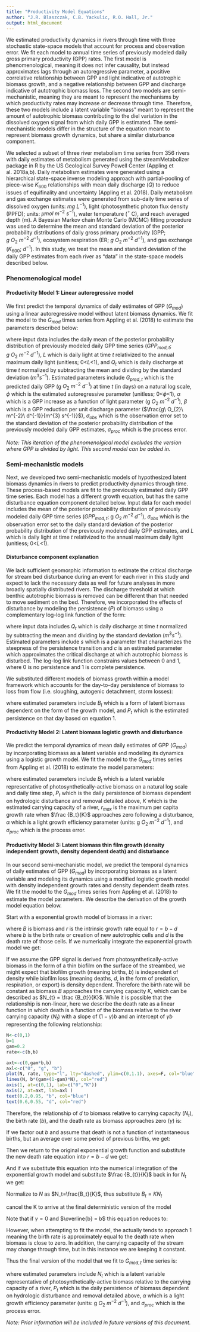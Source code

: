 ```yaml
---
title: "Productivity Model Equations"
author: "J.R. Blaszczak, C.B. Yackulic, R.O. Hall, Jr."
output: html_document
---
```


We estimated productivity dynamics in rivers through time with three stochastic state-space models that account for process and observation error. We fit each model to annual time series of previously modeled daily gross primary productivity (GPP) rates. The first model is phenomenological, meaning it does not infer causality, but instead approximates lags through an autoregressive parameter, a positive correlative relationship between GPP and light indicative of autotrophic biomass growth, and a negative relationship between GPP and discharge indicative of autotrophic biomass loss. The second two models are semi-mechanistic, meaning they are meant to represent the mechanisms by which productivity rates may increase or decrease through time. Therefore, these two models include a latent variable "biomass" meant to represent the amount of autotrophic biomass contributing to the diel variation in the dissolved oxygen signal from which daily GPP is estimated. The semi-mechanistic models differ in the structure of the equation meant to represent biomass growth dynamics, but share a similar disturbance component.

We selected a subset of three river metabolism time series from 356 rivers with daily estimates of metabolism generated using the streamMetabolizer package in R by the US Geological Survey Powell Center (Appling et al. 2018a,b). Daily metabolism estimates were generated using a hierarchical state-space inverse modeling approach with partial-pooling of piece-wise $K_{600}$ relationships with mean daily discharge ($Q$) to reduce issues of equifinality and uncertainty (Appling et al. 2018). Daily metabolism and gas exchange estimates were generated from sub-daily time series of dissolved oxygen (units: $mg$ $L^{-1}$), light (photosynthetic photon flux density (PPFD); units: $\mu mol\ m^{-2}\ s^{-1}$), water temperature ($^\circ$ C), and reach averaged depth (m). A Bayesian Markov chain Monte Carlo (MCMC) fitting procedure was used to determine the mean and standard deviation of the posterior probability distributions of daily gross primary productivity (GPP; $g\ O_{2}\ m^{-2}\ d^{-1}$),  ecosystem respiration (ER; $g\ O_{2}\ m^{-2}\ d^{-1}$), and gas exchange ($K_{600}$; $d^{-1}$). In this study, we treat the mean and standard deviation of the daily GPP estimates from each river as "data" in the state-space models described below.


### Phenomenological model 

#### Productivity Model 1: Linear autoregressive model

We first predict the temporal dynamics of daily estimates of GPP ($G_{mod}$) using a linear autoregressive model without latent biomass dynamics. We fit the model to the $G_{mod}$ times series from Appling et al. (2018) to estimate the parameters described below:

\begin{equation} 
G_{pred,t} \sim N(\phi G_{pred,((t-\triangle t))} + \alpha L_{t} + \beta Q_{t}, \sigma_{proc})
\end{equation}

\begin{equation} 
G_{mod,t} \sim N(e^{(G_{pred, t})}, \sigma_{obs})
\end{equation}

where input data includes the daily mean of the posterior probability distribution of previously modeled daily GPP time series ($GPP_{mod,t}$; $g\ O_{2}\ m^{-2}\ d^{-1}$), $L$ which is daily light at time $t$ relativized to the annual maximum daily light (unitless; 0<$L$<1), and $Q_t$ which is daily discharge at time $t$ normalized by subtracting the mean and dividing by the standard deviation ($m^{3} s^{-1}$). Estimated parameters include $G_{pred,t}$ which is the predicted daily GPP (g $O_2$ $m^{-2}$ $d^{-1}$) at time $t$ (in days) on a natural log scale, $\phi$ which is the estimated autoregressive parameter (unitless; 0<$\phi$<1), $\alpha$ which is a GPP increase as a function of light parameter (g $O_2$ $m^{-2}$ $d^{-1}$), $\beta$ which is a GPP reduction per unit discharge parameter ($\frac{g\ O_{2}\ m^{-2}\ d^{-1}}{m^{3} s^{-1}}$), $\sigma_{obs}$ which is the observation error set to the standard deviation of the posterior probability distribution of the previously modeled daily GPP estimates, $\sigma_{proc}$ which is the process error.

*Note: This iteration of the phenomenolgical model excludes the version where GPP is divided by light. This second model can be added in.* 

### Semi-mechanistic models

Next, we developed two semi-mechanistic models of hypothesized latent biomass dynamics in rivers to predict productivity dynamics through time. These process-based models are fit to the previously estimated daily GPP time series. Each model has a different growth equation, but has the same disturbance equation component detailed below. Input data for each model includes the mean of the posterior probability distribution of previously modeled daily GPP time series ($GPP_{mod,t}$; g $O_2$ $m^{-2}$ $d^{-1}$), $\sigma_{obs}$ which is the observation error set to the daily standard deviation of the posterior probability distribution of the previously modeled daily GPP estimates, and $L$ which is daily light at time $t$ relativized to the annual maximum daily light (unitless; 0<$L$<1).

#### Disturbance component explanation

We lack sufficient geomorphic information to estimate the critical discharge for stream bed disturbance during an event for each river in this study and expect to lack the necessary data as well for future analyses in more broadly spatially distributed rivers. The discharge threshold at which benthic autotrophic biomass is removed can be different than that needed to move sediment on the bed. Therefore, we incorporated the effects of disturbance by modeling the persistence ($P$) of biomass using a complementary log-log link function of the form:
\begin{equation}
    P_{t} = e^{-e^{s*(Q_{t} - c)}}
\end{equation}

where input data includes $Q_t$ which is daily discharge at time $t$ normalized by subtracting the mean and dividing by the standard deviation ($m^{3} s^{-1}$). Estimated parameters include $s$ which is a parameter that characterizes the steepness of the persistence transition and $c$ is an estimated parameter which approximates the critical discharge at which autotrophic biomass is disturbed. The log-log link function constrains values between 0 and 1, where 0 is no persistence and 1 is complete persistence.

We substituted different models of biomass growth within a model framework which accounts for the day-to-day persistence of biomass to loss from flow (i.e. sloughing, autogenic detachment, storm losses):

\begin{equation}
B_t \sim N(P_{t}([Growth\;Model]), \sigma_{proc})
\end{equation}

where estimated parameters include $B_{t}$ which is a form of latent biomass dependent on the form of the growth model, and $P_{t}$ which is the estimated persistence on that day based on equation 1.


#### Productivity Model 2: Latent biomass logistic growth and disturbance
We predict the temporal dynamics of mean daily estimates of GPP ($G_{mod}$) by incorporating biomass as a latent variable and modeling its dynamics using a logistic growth model. We fit the model to the $G_{mod}$ times series from Appling et al. (2018) to estimate the model parameters:

\begin{equation}
    B_{t} \sim N(P_{t}(B_{((t-\triangle t))} e^{r_{max}B_{((t-\triangle t))}(1-\frac{B_{((t-\triangle t))}}{K})}), \sigma_{proc})
\end{equation}

\begin{equation}
    G_{mod,t} \sim N(\alpha L_{t} e^{B_{t}}, \sigma_{obs})
\end{equation}

where estimated parameters include $B_{t}$ which is a latent variable representative of photosynthetically-active biomass on a natural log scale and daily time step, $P_{t}$ which is the daily persistence of biomass dependent on hydrologic disturbance and removal detailed above, $K$ which is the estimated carrying capacity of a river, $r_{max}$ is the maximum per capita growth rate when $\frac {B_t}{K}$ approaches zero following a disturbance, $\alpha$ which is a light growth efficiency parameter (units: g $O_2$ $m^{-2}$ $d^{-1}$), and $\sigma_{proc}$ which is the process error.


#### Productivity Model 3: Latent biomass thin film growth (density independent growth, density dependent death) and disturbance
In our second semi-mechanistic model, we predict the temporal dynamics of daily estimates of GPP ($G_{mod}$) by incorporating biomass as a latent variable and modeling its dynamics using a modified logistic growth model with density independent growth rates and density dependent death rates. We fit the model to the $G_{mod}$ times series from Appling et al. (2018) to estimate the model parameters. We describe the derivation of the growth model equation below.

Start with a exponential growth model of biomass in a river:

\begin{equation}
\frac {dB}{dt} = rB 
\end{equation}

where $B$ is biomass and $r$ is the intrinsic growth rate equal to $r = b - d$ where $b$ is the birth rate or creation of new autotrophic cells and $d$ is the death rate of those cells. If we numerically integrate the exponential growth model we get:

\begin{equation}
B_t = B_{(t-\triangle t)} + rB_{(t-\triangle t)}
\end{equation}

If we assume the GPP signal is derived from photosynthetically-active biomass in the form of a thin biofilm on the surface of the streambed, we might expect that biofilm growth (meaning births, $b$) is independent of density while biofilm loss (meaning deaths, $d$, in the form of predation, respiration, or export) is density dependent. Therefore the birth rate will be constant as biomass $B$ approaches the carrying capacity $K$, which can be described as $N_{t} = \frac {B_{t}}{K}$. While it is possible that the relationship is non-linear, here we describe the death rate as a linear function in which death is a function of the biomass relative to the river carrying capacity ($N_{t}$) with a slope of  $(1-\gamma)b$ and an intercept of $\gamma b$ representing the following relationship:

```r
N<-c(0,1)
b=1
gam=0.2
rate<-c(b,b)

axt<-c(0,gam*b,b)
axl<-c("0", "g", "b")
plot(N, rate, type="l", lty="dashed", ylim=c(0,1.1), axes=F, col="blue")
lines(N, b*(gam+(1-gam)*N), col="red")
axis(1, at=c(0,1), lab=c("0","K"))
axis(2, at=axt, lab=axl )
text(0.2,0.95, "b", col="blue")
text(0.6,0.55, "d", col="red")
```

Therefore, the relationship of $d$ to biomass relative to carrying capacity ($N_t$), the birth rate ($b$), and the death rate as biomass approaches zero ($\gamma$) is:

\begin{equation}
d = b(1-\gamma)N_{t} + \gamma b
\end{equation}

If we factor out $b$ and assume that death is not a function of instantaneous births, but an average over some period of previous births, we get:

\begin{equation}
d = \overline {b}((1-\gamma)N_{t} + \gamma)
\end{equation}

Then we return to the original exponential growth function and substitute the new death rate equation into $r = b - d$ we get:

\begin{equation}
r = b - \overline {b}((1-\gamma)N_{t} + \gamma) 
\end{equation}

And if we substitute this equation into the numerical integration of the exponential growth model and substitute $\frac {B_{t}}{K}$ back in for $N_{t}$ we get:

\begin{equation}
B_t = B_{(t-\triangle t)} + B_{(t-\triangle t)}[b - \overline {b}(\gamma + (1-\gamma)\frac{B_{(t-\triangle t)}}{K})]
\end{equation}

Normalize to $N$ as $N_t=\frac{B_t}{K}$, thus substitute $B_t=KN_t$
\begin{equation}
KN_t = KN_{(t-\triangle t)}+KN_{(t-\triangle t)}(b-\bar b(\gamma + (1-\gamma) N_{(t-\triangle t)}))
\end{equation}

cancel the K to arrive at the final deterministic version of the model

\begin{equation}
N_t = N_{(t-\triangle t)}+N_{(t-\triangle t)}(b-\bar b(\gamma + (1-\gamma) N_{(t-\triangle t)}))
\end{equation}

Note that if $\gamma = 0$ and $\overline{b} = b$ this equation reduces to:

\begin{equation}
N_t = N_{(t-\triangle t)}+N_{(t-\triangle t)}(b- b(0 + (1-0) N_{(t-\triangle t)}))
\end{equation}

\begin{equation}
N_t = N_{(t-\triangle t)}+bN_{(t-\triangle t)}(1 - N_{(t-\triangle t)})
\end{equation}

However, when attempting to fit the model, the \gamma actually tends to approach 1 meaning the birth rate is approximately equal to the death rate when biomass is close to zero. In addition, the carrying capacity of the stream may change through time, but in this instance we are keeping it constant.

Thus the final version of the model that we fit to $G_{mod,t}$ time series is:

\begin{equation}
    N_{t} \sim N(P_{t}(N_{(t-\triangle t)}+bN_{(t-\triangle t)}(1 - N_{(t-\triangle t)})), \sigma_{proc})
\end{equation}

\begin{equation}
    G_{mod,t} \sim N(b N_{t}, \sigma_{obs})
\end{equation}

\begin{equation}
    b = \alpha L_{t}
\end{equation}

where estimated parameters include $N_{t}$ which is a latent variable representative of photosynthetically-active biomass relative to the carrying capacity of a river, $P_{t}$ which is the daily persistence of biomass dependent on hydrologic disturbance and removal detailed above, $\alpha$ which is a light growth efficiency parameter (units: g $O_2$ $m^{-2}$ $d^{-1}$), and $\sigma_{proc}$ which is the process error.


*Note: Prior information will be included in future versions of this document.*
